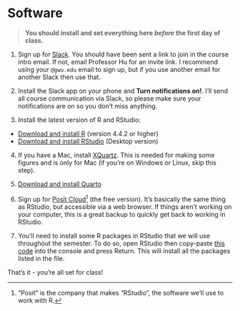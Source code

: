 # Software

> **You should install and set everything here _before_ the first day of class.**

1. Sign up for [Slack]({{< var slack >}}). You should have been sent a link to join in the course intro email. If not, email Professor Hu for an invite link. I recommend using your `@gwu.edu` email to sign up, but if you use another email for another Slack then use that.

2. Install the Slack app on your phone and **Turn notifications on!**. I'll send all course communication via Slack, so please make sure your notifications are on so you don't miss anything. 

3. Install the latest version of R and RStudio:

- [Download and install R](https://cloud.r-project.org) (version 4.4.2 or higher)
- [Download and install RStudio](https://rstudio.com/products/rstudio/download/) (Desktop version)

4. If you have a Mac, install [XQuartz](https://www.xquartz.org/). This is needed for making some figures and is only for Mac (if you're on Windows or Linux, skip this step).

5. [Download and install Quarto](https://quarto.org/docs/get-started/)

6. Sign up for [Posit Cloud](https://posit.cloud/plans/free)^["Posit" is the company that makes "RStudio", the software we'll use to work with R.] (the free version). It's basically the same thing as RStudio, but accessible via a web browser. If things aren't working on your computer, this is a great backup to quickly get back to working in RStudio.

7. You'll need to install some R packages in RStudio that we will use throughout the semester. To do so, open RStudio then copy-paste [this code](./content/packages.R) into the console and press Return. This will install all the packages listed in the file.

That's it - you're all set for class!
